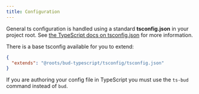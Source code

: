 ```yaml
---
title: Configuration
---
```


General ts configuration is handled using a standard **tsconfig.json** in your project root. See [the TypeScript docs on tsconfig.json](https://www.typescriptlang.org/docs/handbook/tsconfig-json.html) for more information.

There is a base tsconfig available for you to extend:

```json title="tsconfig.json"
{
  "extends": "@roots/bud-typescript/tsconfig/tsconfig.json"
}
```

If you are authoring your config file in TypeScript you must use the `ts-bud` command instead of `bud`.
